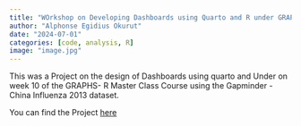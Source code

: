 ```yaml
---
title: "WOrkshop on Developing Dashboards using Quarto and R under GRAPHS"
author: "Alphonse Egidius Okurut"
date: "2024-07-01"
categories: [code, analysis, R]
image: "image.jpg"
---
```


This was a Project on the design of Dashboards using quarto and Under on week 10 of the GRAPHS- R Master Class Course using the Gapminder - China Influenza 2013 dataset.

You can find the Project [here](https://okurutalphonsee.github.io/influenza_2013_dash/)
